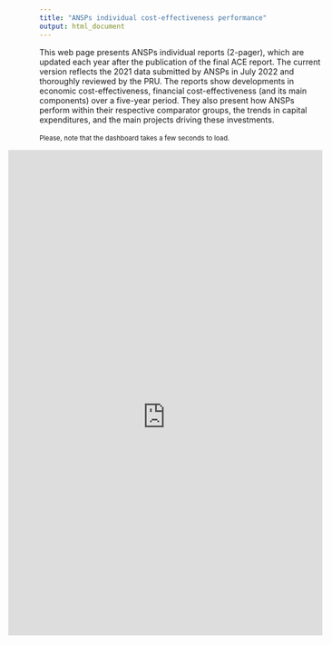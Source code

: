 ```yaml
---
title: "ANSPs individual cost-effectiveness performance"
output: html_document
---
```

<style type="text/css">
.resp-container {
    position: relative;
    overflow: hidden;
    margin-left: -55px;
    padding-top: 170%;
    width: 110%;
}

.resp-iframe {
    position: absolute;
    top: 0;
    left: 0;
    width: 100%;
    height: 110%;
    border: 0;
}
</style>

<div class="container">

This web page presents ANSPs individual reports (2-pager), which are updated each year after the publication of the final ACE report. The current version reflects the 2021 data submitted by ANSPs in July 2022 and thoroughly reviewed by the PRU. 
The reports show developments in economic cost-effectiveness, financial cost-effectiveness (and its main components) over a five-year period. They also present how ANSPs perform within their respective comparator groups, the trends in capital expenditures, and the main projects driving these investments.
<br>
<br>
<small>Please, note that the dashboard takes a few seconds to load.</small>

<div class="resp-container">

<iframe class="resp-iframe" src=https://app.powerbi.com/view?r=eyJrIjoiYTU2MmU0OTgtOWI4Yi00MWFmLThlMWItNmQxZGJjOWU2NDU5IiwidCI6Ijc2ZjMzYzIwLTU5NzktNDQwOC1hZGY3LThiM2M0YmU5NWU1MiIsImMiOjl9 frameborder="0" allowFullScreen="true"></iframe>

</div><!-- closes iframe container -->

</div><!-- closes container fluid-->
